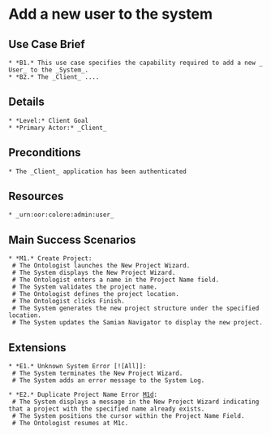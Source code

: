 = Add a new user to the system =

== Use Case Brief ==
 * *B1.* This use case specifies the capability required to add a new _User_ to the _System_.
 * *B2.* The _Client_ ....

== Details ==
 * *Level:* Client Goal
 * *Primary Actor:* _Client_

== Preconditions ==
 * The _Client_ application has been authenticated

== Resources ==
 * _urn:oor:colore:admin:user_

== Main Success Scenarios ==
 * *M1.* Create Project:
  # The Ontologist launches the New Project Wizard.
  # The System displays the New Project Wizard.
  # The Ontologist enters a name in the Project Name field.
  # The System validates the project name.
  # The Ontologist defines the project location.
  # The Ontologist clicks Finish.
  # The System generates the new project structure under the specified location.
  # The System updates the Samian Navigator to display the new project.

== Extensions ==
 * *E1.* Unknown System Error [![All]]:
  # The System terminates the New Project Wizard.
  # The System adds an error message to the System Log.

 * *E2.* Duplicate Project Name Error [[M1d]]:
  # The System displays a message in the New Project Wizard indicating that a project with the specified name already exists.
  # The System positions the cursor within the Project Name Field.
  # The Ontologist resumes at M1c.